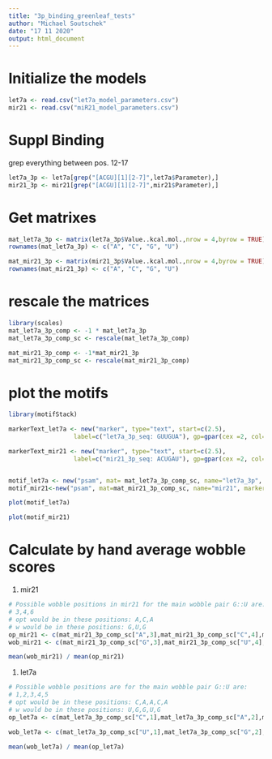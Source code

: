 ```yaml
---
title: "3p_binding_greenleaf_tests"
author: "Michael Soutschek"
date: "17 11 2020"
output: html_document
---
```




# Initialize the models
```r
let7a <- read.csv("let7a_model_parameters.csv")
mir21 <- read.csv("miR21_model_parameters.csv")
```



# Suppl Binding
grep everything between pos. 12-17
```r
let7a_3p <- let7a[grep("[ACGU][1][2-7]",let7a$Parameter),]
mir21_3p <- mir21[grep("[ACGU][1][2-7]",mir21$Parameter),]
```


# Get matrixes
```r
mat_let7a_3p <- matrix(let7a_3p$Value..kcal.mol.,nrow = 4,byrow = TRUE)
rownames(mat_let7a_3p) <- c("A", "C", "G", "U")

mat_mir21_3p <- matrix(mir21_3p$Value..kcal.mol.,nrow = 4,byrow = TRUE)
rownames(mat_mir21_3p) <- c("A", "C", "G", "U")
```


# rescale the matrices
```r
library(scales)
mat_let7a_3p_comp <- -1 * mat_let7a_3p
mat_let7a_3p_comp_sc <- rescale(mat_let7a_3p_comp)

mat_mir21_3p_comp <- -1*mat_mir21_3p
mat_mir21_3p_comp_sc <- rescale(mat_mir21_3p_comp)
```


# plot the motifs
```r
library(motifStack)

markerText_let7a <- new("marker", type="text", start=c(2.5), 
                  label=c("let7a_3p_seq: GUUGUA"), gp=gpar(cex =2, col="black"))

markerText_mir21 <- new("marker", type="text", start=c(2.5), 
                  label=c("mir21_3p_seq: ACUGAU"), gp=gpar(cex =2, col="black"))


motif_let7a <- new("psam", mat= mat_let7a_3p_comp_sc, name="let7a_3p", markers = list(markerText_let7a))
motif_mir21<-new("psam", mat=mat_mir21_3p_comp_sc, name="mir21", markers = list(markerText_mir21))
```

```r
plot(motif_let7a)
```


```r
plot(motif_mir21)
```


# Calculate by hand average wobble scores
1) mir21
```r
# Possible wobble positions in mir21 for the main wobble pair G::U are:
# 3,4,6
# opt would be in these positions: A,C,A
# w would be in these positions: G,U,G
op_mir21 <- c(mat_mir21_3p_comp_sc["A",3],mat_mir21_3p_comp_sc["C",4],mat_mir21_3p_comp_sc["A",6])
wob_mir21 <- c(mat_mir21_3p_comp_sc["G",3],mat_mir21_3p_comp_sc["U",4],mat_mir21_3p_comp_sc["G",6])

mean(wob_mir21) / mean(op_mir21)
```


1) let7a
```r
# Possible wobble positions are for the main wobble pair G::U are:
# 1,2,3,4,5
# opt would be in these positions: C,A,A,C,A
# w would be in these positions: U,G,G,U,G
op_let7a <- c(mat_let7a_3p_comp_sc["C",1],mat_let7a_3p_comp_sc["A",2],mat_let7a_3p_comp_sc["A",3],mat_let7a_3p_comp_sc["C",4],mat_let7a_3p_comp_sc["A",5])

wob_let7a <- c(mat_let7a_3p_comp_sc["U",1],mat_let7a_3p_comp_sc["G",2],mat_let7a_3p_comp_sc["G",3],mat_let7a_3p_comp_sc["U",4],mat_let7a_3p_comp_sc["G",5])

mean(wob_let7a) / mean(op_let7a)

```




